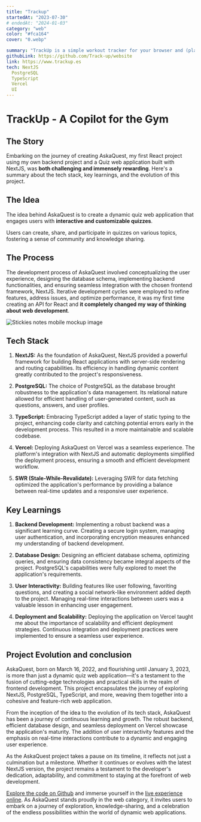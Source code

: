 ```yaml
---
title: "Trackup"
startedAt: "2023-07-30"
# endedAt: "2024-01-03"
category: "web"
color: "#fca164"
cover: "0.webp"

summary: "TrackUp is a simple workout tracker for your browser and (planned) in your phone. Routines, exercises, and workouts are all synced to the cloud."
githubLink: https://github.com/Track-up/website
link: https://www.trackup.es
tech: NextJS
  PostgreSQL
  TypeScript
  Vercel
  UI
---
```


# TrackUp - A Copilot for the Gym

## The Story

Embarking on the journey of creating AskaQuest, my first React project using my own backend project and a Quiz web application built with NextJS, was **both challenging and immensely rewarding**. Here's a summary about the tech stack, key learnings, and the evolution of this project.

## The Idea

The idea behind AskaQuest is to create a dynamic quiz web application that engages users with **interactive and customizable quizzes**.

Users can create, share, and participate in quizzes on various topics, fostering a sense of community and knowledge sharing.

## The Process

The development process of AskaQuest involved conceptualizing the user experience, designing the database schema, implementing backend functionalities, and ensuring seamless integration with the chosen frontend framework, NextJS. Iterative development cycles were employed to refine features, address issues, and optimize performance, it was my first time creating an API for React and **it completely changed my way of thinking about web development**.


<Image
  alt="Stickies notes mobile mockup image"
  width={800}
  height={500}
  className="rounded-xl h-full max-h-[500px] my-8 object-contain "
  src="/images/projects/askaquest/0.webp"
/>

## Tech Stack

1. **NextJS:** As the foundation of AskaQuest, NextJS provided a powerful framework for building React applications with server-side rendering and routing capabilities. Its efficiency in handling dynamic content greatly contributed to the project's responsiveness.

2. **PostgreSQL:** The choice of PostgreSQL as the database brought robustness to the application's data management. Its relational nature allowed for efficient handling of user-generated content, such as questions, answers, and user profiles.

3. **TypeScript:** Embracing TypeScript added a layer of static typing to the project, enhancing code clarity and catching potential errors early in the development process. This resulted in a more maintainable and scalable codebase.

4. **Vercel:** Deploying AskaQuest on Vercel was a seamless experience. The platform's integration with NextJS and automatic deployments simplified the deployment process, ensuring a smooth and efficient development workflow.

5. **SWR (Stale-While-Revalidate):** Leveraging SWR for data fetching optimized the application's performance by providing a balance between real-time updates and a responsive user experience.

## Key Learnings

1. **Backend Development:** Implementing a robust backend was a significant learning curve. Creating a secure login system, managing user authentication, and incorporating encryption measures enhanced my understanding of backend development.

2. **Database Design:** Designing an efficient database schema, optimizing queries, and ensuring data consistency became integral aspects of the project. PostgreSQL's capabilities were fully explored to meet the application's requirements.

3. **User Interactivity:** Building features like user following, favoriting questions, and creating a social network-like environment added depth to the project. Managing real-time interactions between users was a valuable lesson in enhancing user engagement.

4. **Deployment and Scalability:** Deploying the application on Vercel taught me about the importance of scalability and efficient deployment strategies. Continuous integration and deployment practices were implemented to ensure a seamless user experience.

## Project Evolution and conclusion

AskaQuest, born on March 16, 2022, and flourishing until January 3, 2023, is more than just a dynamic quiz web application—it's a testament to the fusion of cutting-edge technologies and practical skills in the realm of frontend development. This project encapsulates the journey of exploring NextJS, PostgreSQL, TypeScript, and more, weaving them together into a cohesive and feature-rich web application.

From the inception of the idea to the evolution of its tech stack, AskaQuest has been a journey of continuous learning and growth. The robust backend, efficient database design, and seamless deployment on Vercel showcase the application's maturity. The addition of user interactivity features and the emphasis on real-time interactions contribute to a dynamic and engaging user experience.

As the AskaQuest project takes a pause on its timeline, it reflects not just a culmination but a milestone. Whether it continues or evolves with the latest NextJS version, the project remains a testament to the developer's dedication, adaptability, and commitment to staying at the forefront of web development.

[Explore the code on Github](https://github.com/PolGubau/AskaQuest) and immerse yourself in the [live experience online](https://askaquest.vercel.app/). As AskaQuest stands proudly in the web category, it invites users to embark on a journey of exploration, knowledge-sharing, and a celebration of the endless possibilities within the world of dynamic web applications.
